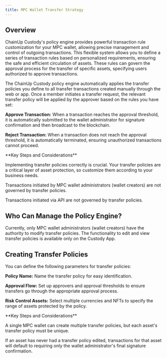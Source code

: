 ```yaml
---
title: MPC Wallet Transfer Strategy
---
```


##  Overview
ChainUp Custody's policy engine provides powerful transaction rule customization for your MPC wallet, allowing precise management and control of outgoing transactions. This flexible system allows you to define a series of transaction rules based on personalized requirements, ensuring the safe and efficient circulation of assets. These rules can govern the approval process for the transfer of specific assets, specifying users authorized to approve transactions.

The ChainUp Custody policy engine automatically applies the transfer policies you define to all transfer transactions created manually through the web or app. Once a member initiates a transfer request, the relevant transfer policy will be applied by the approver based on the rules you have set:

**Approve Transaction:** When a transaction reaches the approval threshold, it is automatically submitted to the wallet administrator for signature confirmation and then broadcast to the blockchain.

**Reject Transaction:** When a transaction does not reach the approval threshold, it is automatically terminated, ensuring unauthorized transactions cannot proceed.

<Warning>
**Key Steps and Considerations**

Implementing transfer policies correctly is crucial. Your transfer policies are a critical layer of asset protection, so customize them according to your business needs.

Transactions initiated by MPC wallet administrators (wallet creators) are not governed by transfer policies.

Transactions initiated via API are not governed by transfer policies.
</Warning>

##  Who Can Manage the Policy Engine?

Currently, only MPC wallet administrators (wallet creators) have the authority to modify transfer policies. The functionality to edit and view transfer policies is available only on the Custody App.

##  Creating Transfer Policies

You can define the following parameters for transfer policies:

**Policy Name:** Name the transfer policy for easy identification.

**Approval Flow:** Set up approvers and approval thresholds to ensure transfers go through the appropriate approval process.

**Risk Control Assets:** Select multiple currencies and NFTs to specify the range of assets protected by the policy.

<Warning>
**Key Steps and Considerations**

A single MPC wallet can create multiple transfer policies, but each asset's transfer policy must be unique.

If an asset has never had a transfer policy edited, transactions for that asset will default to requiring only the wallet administrator's final signature confirmation.
</Warning>

